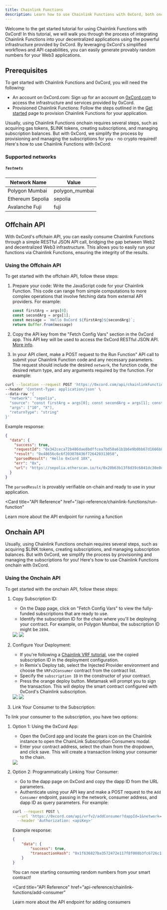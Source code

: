 ```yaml
---
title: Chainlink Functions
description: Learn how to use Chainlink Functions with 0xCord, both onchain and offchain.
---
```


Welcome to the get started tutorial for using Chainlink Functions with 0xCord! In this tutorial, we will walk you through the process of integrating Chainlink Functions into your decentralized applications using the powerful infrastructure provided by 0xCord. By leveraging 0xCord's simplified workflows and API capabilities, you can easily generate provably random numbers for your Web3 applications.

## Prerequisites

To get started with Chainlink Functions and 0xCord, you will need the following:
- An account on 0xCord.com: Sign up for an account on [0xCord.com](https://0xCord.com) to access the infrastructure and services provided by 0xCord.
- Provisioned Chainlink Functions: Follow the steps outlined in the [Get started](/hello-world) page to provision Chainlink Functions for your application.

Usually, using Chainlink Functions onchain requires several steps, such as acquiring gas tokens, $LINK tokens, creating subscriptions, and managing subscription balances. But with 0xCord, we simplify the process by provisioning and managing the subscriptions for you - no crypto required! Here's how to use Chainlink Functions with 0xCord:


### Supported networks

##### `Testnets`

| Network Name | Value          |
|--------------|----------------|
| Polygon Mumbai | polygon_mumbai |
| Ethereum Sepolia      | sepolia        |
| Avalanche Fuji         | fuji           |

## Offchain API

With 0xCord's offchain API, you can easily consume Chainlink Functions through a simple RESTful JSON API call, bridging the gap between Web2 and decentralized Web3 infrastructure. This allows you to easily run your functions via Chainlink Functions, ensuring the integrity of the results.

### Using the Offchain API
To get started with the offchain API, follow these steps:

1. Prepare your code: Write the JavaScript code for your Chainlink Function. This code can range from simple computations to more complex operations that involve fetching data from external API providers. For example: 

	```javascript
	const firstArg = args[0];
	const secondArg = args[1]; 
	const message = `Hello 0xCord ${firstArg}${secondArg}`; 
	return Buffer.from(message)
	```

2. Copy the API key from the "Fetch Config Vars" section in the 0xCord app. This API key will be used to access the 0xCord RESTful JSON API. [More info](/api-reference/authentication).
3. In your API client, make a POST request to the Run Function" API call to submit your Chainlink Function code and any necessary parameters. The request should include the desired `network`, the function code, the desired return type, and any arguments required by the function. For example: 

```bash
curl --location --request POST 'https://0xcord.com/api/chainlinkFunctions/runFunction' \
--header 'Content-Type: application/json' \
--data-raw '{
  "network": "sepolia",
  "source": "const firstArg = args[0]; const secondArg = args[1]; const message = `Hello 0xCord ${firstArg}${secondArg}`; return Buffer.from(message)",
  "args": ["10", "X"],
  "returnType": "string"
}'
```

Example response:
```json
{
  "data": {
    "success": true,
    "requestId": "0x342ceca72b486dae8bdffcea7bd50a61b1b6e9b0bb67d1666b8ac7bd82252331",
    "result": "0x48656c6c6f203078436f726420313058",
    "parsedResult": "Hello 0xCord 10X",
    "err": "0x",
    "url": "https://sepolia.etherscan.io/tx/0x20b63b13f8d39c6841dc30e0d64f08976671f484b8b5c7a0a5fe75b5af16054c"
  }
}
```

The `parsedResult` is provably verifiable on-chain and ready to use in your application.

<Card
  title="API Reference"
  href="/api-reference/chainlink-functions/run-function"
>
  Learn more about the API endpoint for running a function
</Card>

## Onchain API 

Usually, using Chainlink Functions onchain requires several steps, such as acquiring $LINK tokens, creating subscriptions, and managing subscription balances. But with 0xCord, we simplify the process by provisioning and managing the subscriptions for you! Here's how to use Chainlink Functions onchain with 0xCord. 

### Using the Onchain API
To get started with the onchain API, follow these steps:

1. Copy Subscription ID:
   - On the Dapp page, click on "Fetch Config Vars" to view the fully-funded subscriptions that are ready to use.
   - Identify the subscription ID for the chain where you'll be deploying your contract. For example, on Polygon Mumbai, the subscription ID might be `2894`.

    <CardGroup cols={2}>
      <img src="/images/chainlink-provisioned.png" />
      <img src="/images/config-vars.png" />
    </CardGroup>

2. Configure Your Deployment:
   - If you're following a [Chainlink VRF tutorial](https://docs.chain.link/vrf/v2/subscription/examples/get-a-random-number), use the copied subscription ID in the deployment configuration.
   - In Remix's Deploy tab, select the Injected Provider environment and choose the `VRFv2Consumer` contract from the contract list.
   - Specify the `subscription ID` in the constructor of your contract.
   - Press the orange deploy button. Metamask will prompt you to sign the transaction. This will deploy the smart contract configured with 0xCord's Chainlink subscription. 

    <CardGroup cols={2}>
      <img src="/images/remix-compile.png" />
      <img src="/images/remix-deploy.png" />
    </CardGroup>

4. Link Your Consumer to the Subscription:

To link your consumer to the subscription, you have two options:
   1. Option 1: Using the 0xCord App:
       - Open the 0xCord app and locate the gears icon on the Chainlink instance to open the ChainLink Subscription Consumers modal.
       - Enter your contract address, select the chain from the dropdown, and click save. This will create a transaction linking your consumer to the chain.

       <CardGroup cols={2}>
         <img src="/images/chainlink-page.png" />
       </CardGroup>

   2. Option 2: Programmatically Linking Your Consumer:
       - Go to the dapp page on 0xCord and copy the dapp ID from the URL parameters.
       - Authenticate using your API key and make a POST request to the `Add Consumer` endpoint, passing in the network, consumer address, and dapp ID as query parameters. For example: 

       ```bash
       curl --request POST \
         --url 'https://0xcord.com/api/vrfv2/addConsumer?dappId=1&network=polygon_mumbai&consumer=0x53470b76D3f57E6C7be40BB333014481ec1c5530' \
         --header 'Authorization: <apiKey>'
       ```

         Example response:
         ```json
         {
             "data": {
                 "success": true,
                 "transactionHash": "0x1f636827ba3572472e117f8f008b3fc6726c1284c0ceca586e3a0e676f0406eb",
             }
         }
         ```

       You can now starting consuming random numbers from your smart contract!  

      <Card
        title="API Reference"
        href="api-reference/chainlink-functions/add-consumer"
      >
        Learn more about the API endpoint for adding consumers
      </Card>
